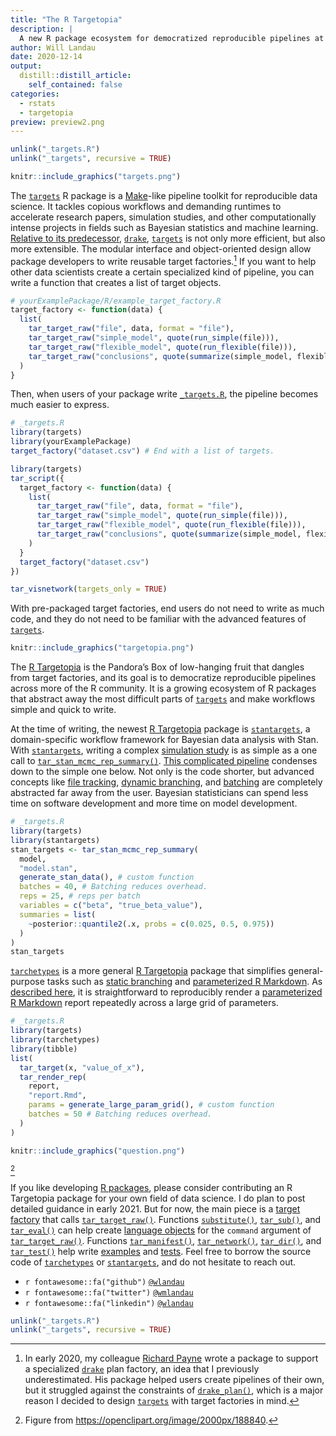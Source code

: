 ```yaml
---
title: "The R Targetopia"
description: |
  A new R package ecosystem for democratized reproducible pipelines at scale
author: Will Landau
date: 2020-12-14
output:
  distill::distill_article:
    self_contained: false
categories:
  - rstats
  - targetopia
preview: preview2.png
---
```


```r
unlink("_targets.R")
unlink("_targets", recursive = TRUE)
```

```r
knitr::include_graphics("targets.png")
```

The [`targets`](https://docs.ropensci.org/targets) R package is a [Make](https://www.gnu.org/software/make/)-like pipeline toolkit for reproducible data science. It tackles copious workflows and demanding runtimes to accelerate research papers, simulation studies, and other computationally intense projects in fields such as Bayesian statistics and machine learning. [Relative to its predecessor](https://docs.ropensci.org/targets/articles/need.html), [`drake`](https://docs.ropensci.org/drake), [`targets`](https://docs.ropensci.org/targets) is not only more efficient, but also more extensible. The modular interface and object-oriented design allow package developers to write reusable target factories.^[In early 2020, my colleague [Richard Payne](https://www.linkedin.com/in/richard-d-payne-2b3b0b3b) wrote a package to support a specialized [`drake`](https://docs.ropensci.org/drake) plan factory, an idea that I previously underestimated. His package helped users create pipelines of their own, but it struggled against the constraints of [`drake_plan()`](https://docs.ropensci.org/drake/reference/drake_plan.html), which is a major reason I decided to design [`targets`](https://docs.ropensci.org/targets) with target factories in mind.] If you want to help other data scientists create a certain specialized kind of pipeline, you can write a function that creates a list of target objects.

```r
# yourExamplePackage/R/example_target_factory.R
target_factory <- function(data) {
  list(
    tar_target_raw("file", data, format = "file"),
    tar_target_raw("simple_model", quote(run_simple(file))),
    tar_target_raw("flexible_model", quote(run_flexible(file))),
    tar_target_raw("conclusions", quote(summarize(simple_model, flexible_model)))
  )
}
```

Then, when users of your package write [`_targets.R`](https://wlandau.github.io/targets-manual/walkthrough.html#file-structure), the pipeline becomes much easier to express.

```r
# _targets.R
library(targets)
library(yourExamplePackage)
target_factory("dataset.csv") # End with a list of targets.
```


```r
library(targets)
tar_script({
  target_factory <- function(data) {
    list(
      tar_target_raw("file", data, format = "file"),
      tar_target_raw("simple_model", quote(run_simple(file))),
      tar_target_raw("flexible_model", quote(run_flexible(file))),
      tar_target_raw("conclusions", quote(summarize(simple_model, flexible_model)))
    )
  }
  target_factory("dataset.csv")
})
```

```r
tar_visnetwork(targets_only = TRUE)
```


With pre-packaged target factories, end users do not need to write as much code, and they do not need to be familiar with the advanced features of [`targets`](https://docs.ropensci.org/targets). 

```r
knitr::include_graphics("targetopia.png")
```

The [R Targetopia](https://wlandau.github.io/targetopia) is the Pandora's Box of low-hanging fruit that dangles from target factories, and its goal is to democratize reproducible pipelines across more of the R community. It is a growing ecosystem of R packages that abstract away the most difficult parts of [`targets`](https://docs.ropensci.org/targets) and make workflows simple and quick to write.

At the time of writing, the newest [R Targetopia](https://wlandau.github.io/targetopia) package is [`stantargets`](https://wlandau.github.io/stantargets), a domain-specific workflow framework for Bayesian data analysis with Stan. With [`stantargets`](https://wlandau.github.io/stantargets), writing a complex [simulation study](https://wlandau.github.io/stantargets/articles/mcmc_rep.html) is as simple as a one call to [`tar_stan_mcmc_rep_summary()`](https://wlandau.github.io/stantargets/reference/tar_stan_mcmc_rep_summary.html). [This complicated pipeline](https://github.com/wlandau/targets-stan/blob/main/_targets.R) condenses down to the simple one below. Not only is the code shorter, but advanced concepts like [file tracking](https://wlandau.github.io/targets-manual/files.html), [dynamic branching](https://wlandau.github.io/targets-manual/dynamic.html), and [batching](https://wlandau.github.io/targets-manual/dynamic.html#batching) are completely abstracted far away from the user. Bayesian statisticians can spend less time on software development and more time on model development.

```r
# _targets.R
library(targets)
library(stantargets)
stan_targets <- tar_stan_mcmc_rep_summary(
  model,
  "model.stan",
  generate_stan_data(), # custom function
  batches = 40, # Batching reduces overhead.
  reps = 25, # reps per batch
  variables = c("beta", "true_beta_value"),
  summaries = list(
    ~posterior::quantile2(.x, probs = c(0.025, 0.5, 0.975))
  )
)
stan_targets
```

[`tarchetypes`](https://wlandau.github.io/tarchetypes) is a more general [R Targetopia](https://wlandau.github.io/targetopia) package that simplifies general-purpose tasks such as [static branching](https://wlandau.github.io/tarchetypes/reference/tar_map.html) and [parameterized R Markdown](https://rmarkdown.rstudio.com/developer_parameterized_reports.html%23parameter_types%2F). As [described here](https://wlandau.github.io/targets-manual/files.html#multiple-parameter-sets), it is straightforward to reproducibly render a [parameterized R Markdown](https://rmarkdown.rstudio.com/developer_parameterized_reports.html%23parameter_types%2F) report repeatedly across a large grid of parameters.

```r
# _targets.R
library(targets)
library(tarchetypes)
library(tibble)
list(
  tar_target(x, "value_of_x"),
  tar_render_rep(
    report,
    "report.Rmd",
    params = generate_large_param_grid(), # custom function
    batches = 50 # Batching reduces overhead.
  )
)
```

```r
knitr::include_graphics("question.png")
```
^[Figure from <https://openclipart.org/image/2000px/188840>.]

If you like developing [R packages](https://r-pkgs.org/), please consider contributing an R Targetopia package for your own field of data science. I do plan to post detailed guidance in early 2021. But for now, the main piece is a [target factory](https://wlandau.github.io/posts/2020-12-14-targetopia/) that calls  [`tar_target_raw()`](https://docs.ropensci.org/targets/reference/tar_target_raw.html). Functions [`substitute()`](http://adv-r.had.co.nz/Computing-on-the-language.html#substitute), [`tar_sub()`](https://wlandau.github.io/tarchetypes/reference/tar_sub.html), and [`tar_eval()`](https://wlandau.github.io/tarchetypes/reference/tar_eval.html) can help create [language objects](http://adv-r.had.co.nz/Computing-on-the-language.html#capturing-expressions) for the `command` argument of [`tar_target_raw()`](https://docs.ropensci.org/targets/reference/tar_target_raw.html). Functions [`tar_manifest()`](https://docs.ropensci.org/targets/reference/tar_manifest.html), [`tar_network()`](https://docs.ropensci.org/targets/reference/tar_network.html), [`tar_dir()`](https://docs.ropensci.org/targets/reference/tar_dir.html), and [`tar_test()`](https://docs.ropensci.org/targets/reference/tar_test.html) help write [examples](https://r-pkgs.org/man.html?q=examples#man-workflow) and [tests](https://testthat.r-lib.org/). Feel free to borrow the source code of [`tarchetypes`](https://github.com/wlandau/tarchetypes) or [`stantargets`](https://github.com/wlandau/stantargets), and do not hesitate to reach out.

- `r fontawesome::fa("github")` [`@wlandau`](https://github.com/wlandau)
- `r fontawesome::fa("twitter")` [`@wmlandau`](https://twitter.com/wmlandau)
- `r fontawesome::fa("linkedin")` [`@wlandau`](https://linkedin.com/in/wlandau)

```r
unlink("_targets.R")
unlink("_targets", recursive = TRUE)
```
